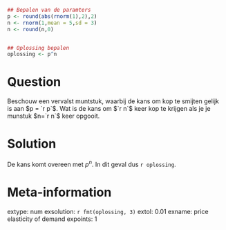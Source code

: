 ```r
## Bepalen van de paramters
p <- round(abs(rnorm(1),2),2)
n <- rnorm(1,mean = 5,sd = 3)
n <- round(n,0)


## Oplossing bepalen
oplossing <- p^n
```

Question
========
Beschouw een vervalst muntstuk, waarbij de kans om kop te smijten gelijk is aan $p = `r p`$. Wat is de kans om $`r n`$ keer kop te krijgen als je je munstuk $n=`r n`$ keer opgooit. 

Solution
========
De kans komt overeen met $p^n$. In dit geval dus `r oplossing`. 

Meta-information
================
extype: num
exsolution: `r fmt(oplossing, 3)`
extol: 0.01
exname: price elasticity of demand
expoints: 1